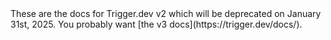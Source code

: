 <Warning>
  These are the docs for Trigger.dev v2 which will be deprecated on January 31st, 2025. You probably want [the v3
  docs](https://trigger.dev/docs/).
</Warning>